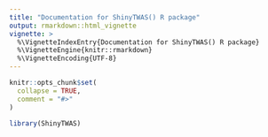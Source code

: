 ```yaml
---
title: "Documentation for ShinyTWAS() R package"
output: rmarkdown::html_vignette
vignette: >
  %\VignetteIndexEntry{Documentation for ShinyTWAS() R package}
  %\VignetteEngine{knitr::rmarkdown}
  %\VignetteEncoding{UTF-8}
---
```


```r
knitr::opts_chunk$set(
  collapse = TRUE,
  comment = "#>"
)
```

```r
library(ShinyTWAS)
```
